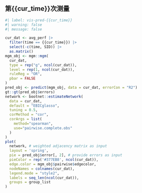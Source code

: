 ## 第{{cur_time}}次测量

```r
#| label: vis-pred-{{cur_time}}
#| warning: false
#| message: false

cur_dat <- avg_perf |>
  filter(time == {{cur_time}}) |>
  select(-c(time, SID)) |>
  as.matrix()
mgm_obj <- mgm::mgm(
  cur_dat,
  type = rep("g", ncol(cur_dat)),
  level = rep(1, ncol(cur_dat)),
  ruleReg = "OR",
  pbar = FALSE
)
pred_obj <- predict(mgm_obj, data = cur_dat, errorCon = "R2")
gt::gt(pred_obj$errors)
network <- bootnet::estimateNetwork(
  data = cur_dat,
  default = "EBICglasso",
  tuning = 0.5,
  corMethod = "cor",
  corArgs = list( 
    method="spearman",
    use="pairwise.complete.obs"
  )
)
plot(
  network, # weighted adjacency matrix as input
  layout = 'spring',
  pie = pred_obj$error[, 2], # provide errors as input
  pieColor = rep('#377EB8', ncol(cur_dat)),
  edge.color = mgm_obj$pairwise$edgecolor,
  nodeNames = colnames(cur_dat),
  legend.mode = "style2",
  labels = seq_len(ncol(cur_dat)),
  groups = group_list
)
```

